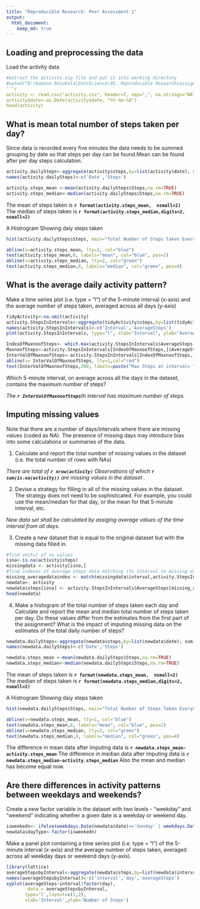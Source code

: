 ---
title: "Reproducible Research: Peer Assessment 1"
output: 
  html_document:
    keep_md: true
---

## Loading and preprocessing the data
Load the activity data
```{r echo=TRUE}
#extract the activity.zip file and put it into working directory
#setwd("D:\Kamana Basukala\DataScience\05. Reproducible Research\assignment")
```{r}
activity <- read.csv("activity.csv", header=T, sep=",", na.strings="NA")
activity$date<-as.Date(activity$date, "%Y-%m-%d")
head(activity)
```

## What is mean total number of steps taken per day?

Since data is recorded every five minutes the data needs to be summed grouping by date
so that steps per day can be found.Mean can be found after per day steps calculation.
```{r}
activity.dailySteps<-aggregate(activity$steps,by=list(activity$date), sum)
names(activity.dailySteps)<-c('Date','Steps')

activity.steps_mean <-mean(activity.dailySteps$Steps,na.rm=TRUE)
activity.steps_median<-median(activity.dailySteps$Steps,na.rm=TRUE)
```
The mean of steps taken is **`r format(activity.steps_mean,  nsmall=2)`**  
The median of steps taken is **`r format(activity.steps_median,digits=2,  nsmall=2)`**

A Histrogram Showing daiy steps taken
```{r histogram, fig.height=4}
hist(activity.dailySteps$Steps, main="Total Number of Steps Taken Everyday", xlab="Steps", breaks=50,col='orange',xlim=c(0,25000),ylim=c(0,8))

abline(v=activity.steps_mean, lty=1, col="blue")
text(activity.steps_mean,8, labels="mean", col="blue", pos=2)
abline(v=activity.steps_median, lty=2, col="green")
text(activity.steps_median,8, labels="median", col="green", pos=4)

```

## What is the average daily activity pattern?
Make a time series plot (i.e. type = "l") of the 5-minute interval (x-axis) and the average number of steps taken, averaged across all days (y-axis)
```{r}
tidyActivity<-na.omit(activity)
activity.StepsInIntervals<-aggregate(tidyActivity$steps,by=list(tidyActivity$interval), mean)
names(activity.StepsInIntervals)<-c('Interval','AverageSteps')
plot(activity.StepsInIntervals, type="l", xlab="Interval", ylab="Average Steps", main="Average Daily Activity Pattern")

IndexOfMaxnoofSteps<- which.max(activity.StepsInIntervals$AverageSteps)
MaxnoofSteps<-activity.StepsInIntervals[IndexOfMaxnoofSteps,]$AverageSteps
InterValOfMaxnoofSteps<-activity.StepsInIntervals[IndexOfMaxnoofSteps,]$Interval
abline(v= InterValOfMaxnoofSteps, lty=1,col="red")
text(InterValOfMaxnoofSteps,200, labels=paste("Max Steps at interval= ",InterValOfMaxnoofSteps) , col="red", pos=4)

```


Which 5-minute interval, on average across all the days in the dataset, contains the maximum number of steps?

_The **`r InterValOfMaxnoofSteps`**th  interval has maximum number of steps._

## Imputing missing values

Note that there are a number of days/intervals where there are missing values (coded as NA). The presence of missing days may introduce bias into some calculations or summaries of the data.

1. Calculate and report the total number of missing values in the dataset (i.e. the total number of rows with NAs)

_There are total of **`r nrow(activity)`** Observations of which **`r sum(is.na(activity))`** are missing values in the dataset ._

2. Devise a strategy for filling in all of the missing values in the dataset. The
strategy does not need to be sophisticated. For example, you could use
the mean/median for that day, or the mean for that 5-minute interval, etc.

_New data set shall be calculated by assiging average values of the time interval from all days._

3. Create a new dataset that is equal to the original dataset but with the
missing data filled in.

```{r}
#find vector of na values
isna<-is.na(activity$steps)
missingdata <- activity[isna,]
#find indexes of average steps data matching its interval to missing data.
missing_averagedataindex <- match(missingdata$interval,activity.StepsInIntervals$Interval)
newdata<- activity
newdata$steps[isna] <- activity.StepsInIntervals$AverageSteps[missing_averagedataindex]
head(newdata)

```


4. Make a histogram of the total number of steps taken each day and Calculate
and report the mean and median total number of steps taken per day. Do
these values differ from the estimates from the first part of the assignment?
What is the impact of imputing missing data on the estimates of the total
daily number of steps?


```{r}
newdata.dailySteps<-aggregate(newdata$steps,by=list(newdata$date), sum)
names(newdata.dailySteps)<-c('Date','Steps')

newdata.steps_mean <-mean(newdata.dailySteps$Steps,na.rm=TRUE)
newdata.steps_median<-median(newdata.dailySteps$Steps,na.rm=TRUE)
```
The mean of steps taken is **`r format(newdata.steps_mean,  nsmall=2)`**  
The median of steps taken is **`r format(newdata.steps_median,digits=2,  nsmall=2)`**

A Histrogram Showing daiy steps taken
```{r newhistogram, fig.height=4}
hist(newdata.dailySteps$Steps, main="Total Number of Steps Taken Everyday", xlab="Steps", breaks=50,col='orange',xlim=c(0,25000),ylim=c(0,12))

abline(v=newdata.steps_mean, lty=1, col="blue")
text(newdata.steps_mean,8, labels="mean", col="blue", pos=2)
abline(v=newdata.steps_median, lty=2, col="green")
text(newdata.steps_median,8, labels="median", col="green", pos=4)

```
The difference in mean data after imputing data is
**`r newdata.steps_mean-activity.steps_mean`**
The difference in median data after imputing data is
**`r newdata.steps_median-activity.steps_median`**
Also the mean and median has become equal now.



## Are there differences in activity patterns between weekdays and weekends?

Create a new factor variable in the dataset with two levels - "weekday"
and "weekend" indicating whether a given date is a weekday or weekend
day.


```{r}

isweekedn<- ifelse(weekdays.Date(newdata$date)=='Sunday' | weekdays.Date(newdata$date) =='Saturday','WeekEnd','WeekDay')
newdata$dayType<-factor(isweekedn)

```

Make a panel plot containing a time series plot (i.e. type = "l") of the
5-minute interval (x-axis) and the average number of steps taken, averaged
across all weekday days or weekend days (y-axis).

```{r}
library(lattice)
averageStepsbyInterval<-aggregate(newdata$steps,by=list(newdata$interval,newdata$dayType), mean)
names(averageStepsbyInterval)<-c('interval','day','averageSteps')
xyplot(averageSteps~interval|factor(day),
        data = averageStepsbyInterval,
       type='l',layout=c(1,2),
       xlab='Interval',ylab='Number of Steps')

```
